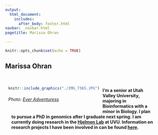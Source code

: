 ```yaml
---
output: 
  html_document:
    includes:
      after_body: footer.html
navbar: _navbar.html
pagetitle: Marissa Ohran

---
```


```r
knitr::opts_chunk$set(echo = TRUE)
```



## **Marissa Ohran**

<body>

<div style= "float:left;position: relative;top:10px;padding: 10px;">
```r
knitr::include_graphics("./IMG_7365.JPG")
```
  <h6>Photo: <a href = https://www.facebook.com/everadventuress/>Ever Adventuress</a><h6>
</div>

<div style = "padding: 20px;">

  <h4>I'm a senior at Utah Valley University, majoring in Bioinformatics with a minor in Biology. I plan to pursue a PhD in genomics after I graduate next spring. I am currently doing research in the <a href = https://cehjelmen.github.io/index.html>Hjelmen Lab</a> at UVU. Information on research projects I have been involved in can be found <a href = https://m-ohran.github.io/research>here</a>.</h4>

</div>

<br><br><br><br><br><br><br><br><br><br><br><br><br>

</body>

</div>
